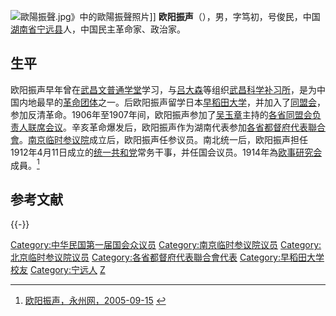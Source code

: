 [[File:歐陽振聲.jpg|thumb]]》中的歐陽振聲照片]]
'''欧阳振声'''（{{bd|1881年||1931年|}}），男，字笃初，号俊民，中国[[湖南省|湖南省]][[宁远县|宁远县]]人，中国民主革命家、政治家。

==生平==
欧阳振声早年曾在[[武昌文普通学堂|武昌文普通学堂]]学习，与[[吕大森|吕大森]]等组织[[武昌|武昌]][[科学补习所|科学补习所]]，是为中国内地最早的[[革命党|革命团体]]之一。后欧阳振声留学日本[[早稻田大学|早稻田大学]]，并加入了[[同盟会|同盟会]]，参加反清革命。1906年至1907年间，欧阳振声参加了[[吴玉章|吴玉章]]主持的[[各省同盟会负责人联席会议|各省同盟会负责人联席会议]]。辛亥革命爆发后，欧阳振声作为湖南代表参加[[各省都督府代表聯合會|各省都督府代表聯合會]]。[[南京临时参议院|南京临时参议院]]成立后，欧阳振声任参议员。南北统一后，欧阳振声担任1912年4月11日成立的[[统一共和党|统一共和党]]常务干事，并任国会议员。1914年為[[欧事研究会|欧事研究会]]成員。<ref>[http://www.yzcity.gov.cn/art/2005/9/15/art_2422_123189.html 欧阳振声，永州网，2005-09-15] {{webarchive|url=https://web.archive.org/web/20121019152930/http://www.yzcity.gov.cn/art/2005/9/15/art_2422_123189.html |date=2012-10-19 }}</ref>

== 参考文献 ==
{{Reflist}}

{{-}}
{{第一次北京臨時參議院}}

{{DEFAULTSORT:Ouyang欧阳}}
[[Category:中华民国第一届国会众议员|Category:中华民国第一届国会众议员]]
[[Category:南京临时参议院议员|Category:南京临时参议院议员]]
[[Category:北京临时参议院议员|Category:北京临时参议院议员]]
[[Category:各省都督府代表聯合會代表|Category:各省都督府代表聯合會代表]]
[[Category:早稻田大学校友|Category:早稻田大学校友]]
[[Category:宁远人|Category:宁远人]]
[[Category:欧阳姓|Z]]